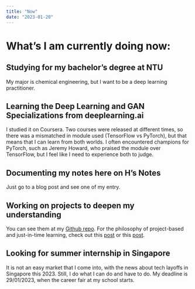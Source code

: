 ```yaml
---
title: "Now"
date: "2023-01-20"
---
```

# What's I am currently doing now:
## Studying for my bachelor's degree at NTU
My major is chemical engineering, but I want to be a deep learning practitioner.

## Learning the Deep Learning and GAN Specializations from deeplearning.ai
I studied it on Coursera. Two courses were released at different times, so there was a mismatched in module used (TensorFlow vs PyTorch), but that means that I can learn from both worlds. I often encountered champions for PyTorch, such as Jeremy Howard, who praised the module over TensorFlow, but I feel like I need to experience both to judge.

## Documenting my notes here on H's Notes
Just go to a blog post and see one of my entry.

## Working on projects to deepen my understanding
You can see them at my [Github repo](https://tinyurl.com/VisLe). For the philosophy of project-based and just-in-time learning, check out this [post](https://medium.com/@init_27/how-not-to-do-fast-ai-or-any-ml-mooc-3d34a7e0ab8c) or this [post](https://eugeneyan.com/writing/you-dont-need-another-mooc/).

## Looking for summer internship in Singapore
It is not an easy market that I come into, with the news about tech layoffs in Singapore this 2023. Still, I do what I can do and have to do. My deadline is 29/01/2023, when the career fair at my school starts.